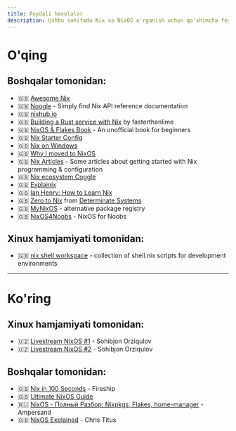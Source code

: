 ```yaml
---
title: Foydali havolalar
description: Ushbu sahifada Nix va NixOS o'rganish uchun qo'shimcha foydali havolalarni topasiz
---
```


# O'qing

## Boshqalar tomonidan:
- :gb: [Awesome Nix](https://github.com/nix-community/awesome-nix)
- :gb: [Noogle](https://noogle.dev/) - Simply find Nix API reference documentation
- :gb: [nixhub.io](https://nixhub.io)
- :gb: [Building a Rust service with Nix](https://fasterthanli.me/series/building-a-rust-service-with-nix/part-1) by fasterthanlime
- :gb: [NixOS & Flakes Book](https://nixos-and-flakes.thiscute.world/) - An unofficial book for beginners
- :gb: [Nix Starter Config](https://github.com/Misterio77/nix-starter-configs)
- :gb: [Nix on Windows](https://ternaris.com/lab/nix-on-windows.html)
- :gb: [Why I moved to NixOS](https://haseebmajid.dev/posts/2023-06-25-why-i-moved-to-nixos/)
- :gb: [Nix Articles](https://github.com/samdroid-apps/nix-articles/) - Some articles about getting started with Nix programming & configuration
- :gb: [Nix ecosystem Coggle](https://coggle.it/diagram/ZQcqBCssZN_KdC8U/t/nix-package-manager/)
- :gb: [Explainix](https://zaynetro.com/explainix)
- :gb: [Ian Henry: How to Learn Nix](https://ianthehenry.com/posts/how-to-learn-nix/)
- :gb: [Zero to Nix](https://zero-to-nix.com/) from [Determinate Systems](https://determinate.systems/)
- :gb: [MyNixOS](https://mynixos.com/) - alternative package registry
- :gb: [NixOS4Noobs](https://jorel.dev/NixOS4Noobs) - NixOS for Noobs

## Xinux hamjamiyati tomonidan:
- :gb: [nix shell workspace](https://github.com/shakhzodkudratov/nix-shell-workspace/) - collection of shell.nix scripts for development environments

---

# Ko'ring
## Xinux hamjamiyati tomonidan:
- :uzbekistan: [Livestream NixOS #1](https://www.youtube.com/watch?v=SXwWeKUVG_k) - Sohibjon Orziqulov
- :uzbekistan: [Livestream NixOS #2](https://www.youtube.com/watch?v=LyzJAfsuZCA) - Sohibjon Orziqulov

## Boshqalar tomonidan:
- :gb: [Nix in 100 Seconds](https://youtu.be/FJVFXsNzYZQ?si=MqHTNr9BHWcbqc9p) - Fireship
- :gb: [Ultimate NixOS Guide](https://youtube.com/playlist?list=PLko9chwSoP-15ZtZxu64k_CuTzXrFpxPE)
- :ru: [NixOS - Полный Разбор: Nixpkgs, Flakes, home-manager](https://www.youtube.com/watch?v=HOq7XTygAAU) - Ampersand
- :gb: [NixOS Explained](https://christitus.com/nixos-explained/) - Chris Titus
